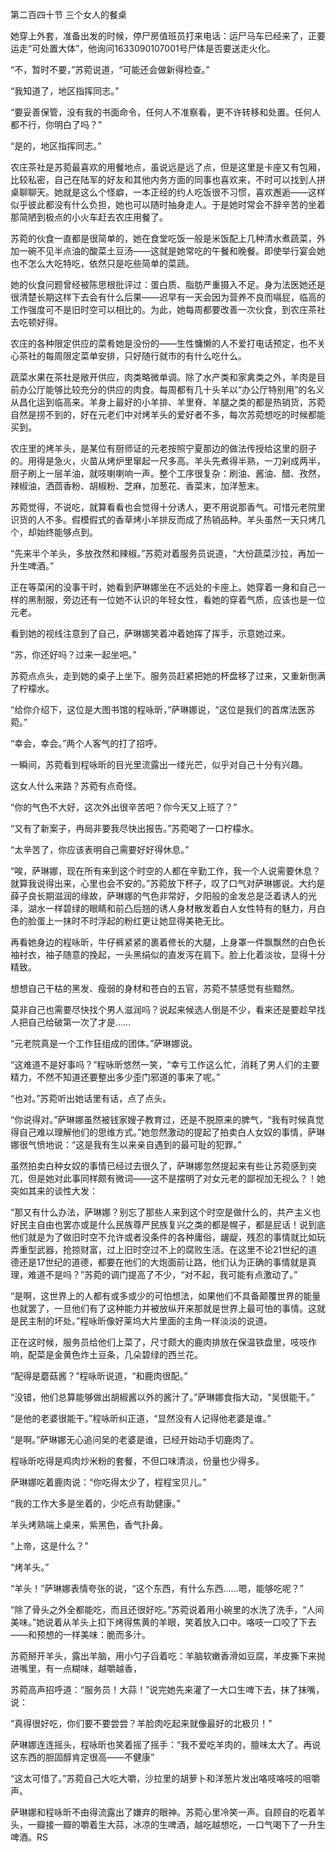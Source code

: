 

第二百四十节 三个女人的餐桌

她穿上外套，准备出发的时候，停尸房值班员打来电话：运尸马车已经来了，正要运走“可处置大体”，他询问1633090107001号尸体是否要送走火化。

“不，暂时不要，”苏菀说道，“可能还会做新得检查。”

“我知道了，地区指挥同志。”

“要妥善保管，没有我的书面命令，任何人不准察看，更不许转移和处置。任何人都不行，你明白了吗？”

“是的，地区指挥同志。”

农庄茶社是苏菀最喜欢的用餐地点，虽说远是远了点，但是这里是卡座又有包厢，比较私密，自己在陆军的好友和其他内务方面的同事也喜欢来，不时可以找到人拼桌聊聊天。她就是这么个怪癖，一本正经的约人吃饭很不习惯，喜欢邂逅――这样似乎彼此都没有什么负担，她也可以随时抽身走人。于是她时常会不辞辛苦的坐着那简陋到极点的小火车赶去农庄用餐了。

苏菀的伙食一直都是很简单的，她在食堂吃饭一般是米饭配上几种清水煮蔬菜，外加一碗不见半点油的酸菜土豆汤――这就是她常吃的午餐和晚餐。即使举行宴会她也不怎么大吃特吃，依然只是吃些简单的菜蔬。

她的伙食问题曾经被陈思根批评过：蛋白质、脂肪严重摄入不足。身为法医她还是很清楚长期这样下去会有什么后果――迟早有一天会因为营养不良而嗝屁，临高的工作强度可不是旧时空可以相比的。为此，她每周都要改善一次伙食，到农庄茶社去吃顿好得。

农庄的各种限定供应的菜肴她是没份的――生性慵懒的人不爱打电话预定，也不关心茶社的每周限定菜单安排，只好随行就市的有什么吃什么。

蔬菜水果在茶社是敞开供应，肉类略微单调。除了水产类和家禽类之外，羊肉是目前办公厅能够比较充分的供应的肉食。每周都有几十头羊以“办公厅特别用”的名义从昌化运到临高来。羊身上最好的小羊排、羊里脊、羊腿之类的都是热销货，苏菀自然是捞不到的，好在元老们中对烤羊头的爱好者不多，每次苏菀想吃的时候都能买到。

农庄里的烤羊头，是某位有厨师证的元老按照宁夏那边的做法传授给这里的厨子的。用得是急火，火苗从烤炉里窜起一尺多高。羊头先煮得半熟，一刀剁成两半，厨子刷上一层羊油，就吱喇喇响一声。整个工序很复杂：刷油、酱油、醋、孜然，辣椒油，洒茴香粉、胡椒粉、芝麻，加葱花、香菜末，加洋葱末。

苏菀觉得，不说吃，就算看看也会觉得十分诱人，更不用说那香气。可惜元老院里识货的人不多。假模假式的香草烤小羊排反而成了热销品种。羊头虽然一天只烤几个，却始终能够点到。

“先来半个羊头，多放孜然和辣椒。”苏菀对着服务员说道，“大份蔬菜沙拉，再加一升生啤酒。”

正在等菜闲的没事干时，她看到萨琳娜坐在不远处的卡座上。她穿着一身和自己一样的黑制服，旁边还有一位她不认识的年轻女性，看她的穿着气质，应该也是一位元老。

看到她的视线注意到了自己，萨琳娜笑着冲着她挥了挥手，示意她过来。

“苏，你还好吗？过来一起坐吧。”

苏菀点点头，走到她的桌子上坐下。服务员赶紧把她的杯盘移了过来，又重新倒满了柠檬水。

“给你介绍下，这位是大图书馆的程咏昕，”萨琳娜说，“这位是我们的首席法医苏菀。”

“幸会，幸会。”两个人客气的打了招呼。

一瞬间，苏菀看到程咏昕的目光里流露出一缕光芒，似乎对自己十分有兴趣。

这女人什么来路？苏菀有点奇怪。

“你的气色不大好，这次外出很辛苦吧？你今天又上班了？”

“又有了新案子，冉局非要我尽快出报告。”苏菀喝了一口柠檬水。

“太辛苦了，你应该表明自己需要好好得休息。”

“唉，萨琳娜，现在所有来到这个时空的人都在辛勤工作，我一个人说需要休息？就算我说得出来，心里也会不安的。”苏菀放下杯子，叹了口气对萨琳娜说。大约是薛子良长期滋润的缘故，萨琳娜的气色非常好，夕阳般的金发总是泛着诱人的光泽，湖水一样碧绿的眼睛和前凸后翘的诱人身材散发着白人女性特有的魅力，月白色的脸蛋上一抹时不时浮起的粉红更让她显得美艳无比。

再看她身边的程咏昕，牛仔裤紧紧的裹着修长的大腿，上身罩一件飘飘然的白色长袖衬衣，袖子随意的挽起，一头黑绢似的直发泻在肩下。脸上化着淡妆，显得十分精致。

想想自己干枯的黑发、瘦弱的身材和苍白的五官，苏菀不禁感觉有些黯然。

莫非自己也需要尽快找个男人滋润吗？说起来候选人倒是不少，看来还是要趁早找人把自己给破第一次了才是……

“元老院真是一个工作狂组成的团体。”萨琳娜说。

“这难道不是好事吗？”程咏昕悠然一笑，“幸亏工作这么忙，消耗了男人们的主要精力，不然不知道还要整出多少歪门邪道的事来了呢。”

“也对。”苏菀听出她话里有话，点了点头。

“你说得对。”萨琳娜虽然被钱家嫂子教育过，还是不脱原来的脾气，“我有时候真觉得自己难以理解他们的思维方式。”她忽然激动的提起了拍卖白人女奴的事情，萨琳娜很气愤地说：“这是我有生以来亲自遇到的最可耻的犯罪。”

虽然拍卖白种女奴的事情已经过去很久了，萨琳娜忽然提起来有些让苏菀感到突兀，但是她对此事同样颇有微词――这不是摆明了对女元老的鄙视加无视么？！她突如其来的谈性大发：

“那又有什么办法，萨琳娜？别忘了那些人来到这个时空是做什么的，共产主义也好民主自由也罢亦或是什么民族尊严民族复兴之类的都是幌子，都是屁话！说到底他们就是为了做旧时空不允许或者没条件的各种庸俗，龌龊，残忍的事情就比如玩弄重型武器，抢掠财富，过上旧时空过不上的腐败生活。在这里不论21世纪的道德还是17世纪的道德，都要在他们的大炮面前让路，他们认为正确的事情就是真理，难道不是吗？”苏菀的调门提高了不少，“对不起，我可能有点激动了。”

“是啊，这世界上的人都有或多或少的可怕想法，如果他们不具备颠覆世界的能量也就罢了，一旦他们有了这种能力并被放纵开来那就是世界上最可怕的事情。这就是民主制的坏处。”程咏昕像好莱坞大片里面的主角一样淡淡的说道。

正在这时候，服务员给他们上菜了，尺寸颇大的鹿肉排放在保温铁盘里，吱吱作响，配菜是金黄色炸土豆条，几朵碧绿的西兰花。

“配得是蘑菇酱？”程咏昕说道，“和鹿肉很配。”

“没错，他们总算能够做出胡椒酱以外的酱汁了。”萨琳娜食指大动，“吴很能干。”

“是他的老婆很能干。”程咏昕纠正道，“显然没有人记得他老婆是谁。”

“是啊。”萨琳娜无心追问吴的老婆是谁，已经开始动手切鹿肉了。

程咏昕吃得是鸡肉炒米粉的套餐，不但口味清淡，份量也少得多。

萨琳娜吃着鹿肉说：“你吃得太少了，程程宝贝儿。”

“我的工作大多是坐着的，少吃点有助健康。”

羊头烤熟端上桌来，紫黑色，香气扑鼻。

“上帝，这是什么？”

“烤羊头。”

“羊头！”萨琳娜表情夸张的说，“这个东西，有什么东西……嗯，能够吃呢？”

“除了骨头之外全都能吃，而且还很好吃。”苏菀说着用小碗里的水洗了洗手，“人间美味。”她说着从羊头上扣下烤得焦黄的羊眼，笑着放入口中。咯吱一口咬了下去――和预想的一样美味：脆而多汁。

苏菀掰开羊头，露出羊脑，用小勺子舀着吃：羊脑软嫩香滑如豆腐，羊皮撕下来抛进嘴里，有一点糊味，越嚼越香，

苏菀高声招呼道：“服务员！大蒜！”说完她先来灌了一大口生啤下去，抹了抹嘴，说：

“真得很好吃，你们要不要尝尝？羊脸肉吃起来就像最好的北极贝！”

萨琳娜连连摇头，程咏昕也笑着摇了摇手：“我不爱吃羊肉的，膻味太大了。再说这东西的胆固醇肯定很高――不健康”

“这太可惜了。”苏菀自己大吃大嚼，沙拉里的胡萝卜和洋葱片发出咯吱咯吱的咀嚼声。

萨琳娜和程咏昕不由得流露出了嫌弃的眼神。苏菀心里冷笑一声。自顾自的吃着羊头，一瓣接一瓣的嚼着生大蒜，冰凉的生啤酒，越吃越想吃，一口气喝下了一升生啤酒。RS

